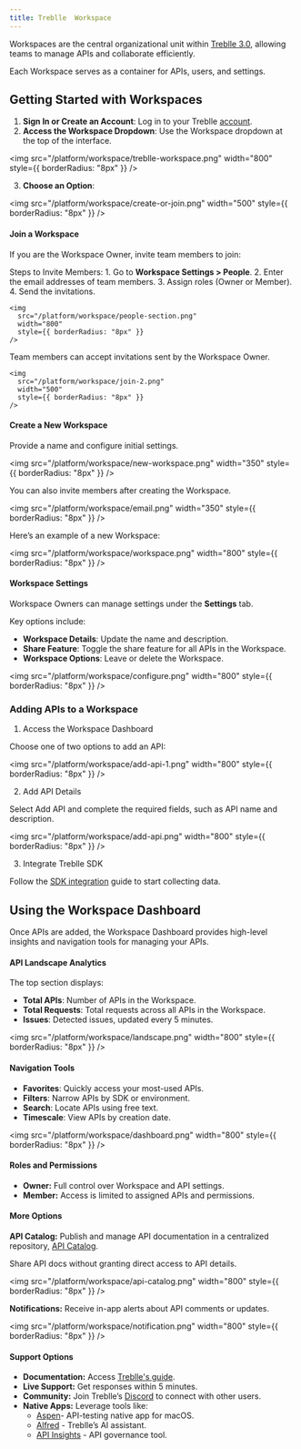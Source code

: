 ```yaml
---
title: Treblle  Workspace
---
```


Workspaces are the central organizational unit within [Treblle 3.0](https://next.treblle.com/), allowing teams to manage APIs and collaborate efficiently. 

Each Workspace serves as a container for APIs, users, and settings.

## Getting Started with Workspaces 

1. **Sign In or Create an Account**: Log in to your Treblle <a href="https://identity.treblle.com/login" target="_blank" rel="noopener noreferrer">account</a>.
2. **Access the Workspace Dropdown**: Use the Workspace dropdown at the top of the interface.

<img
    src="/platform/workspace/treblle-workspace.png"
    width="800"
    style={{ borderRadius: "8px" }}
/>

3. **Choose an Option**:

<img
  src="/platform/workspace/create-or-join.png"
  width="500"
  style={{ borderRadius: "8px" }}
/>

#### Join a Workspace

If you are the Workspace Owner, invite team members to join:

  Steps to Invite Members:
    1. Go to **Workspace Settings > People**.
    2. Enter the email addresses of team members.
    3. Assign roles (Owner or Member).
    4. Send the invitations.

    <img
      src="/platform/workspace/people-section.png"
      width="800"
      style={{ borderRadius: "8px" }}
    />

Team members can accept invitations sent by the Workspace Owner. 

    <img
      src="/platform/workspace/join-2.png"
      width="500"
      style={{ borderRadius: "8px" }}
    />

#### Create a New Workspace

Provide a name and configure initial settings.

<img
  src="/platform/workspace/new-workspace.png"
  width="350"
  style={{ borderRadius: "8px" }}
/>

You can also invite members after creating the Workspace.

<img
  src="/platform/workspace/email.png"
  width="350"
  style={{ borderRadius: "8px" }}
/>

Here’s an example of a new Workspace:

<img
  src="/platform/workspace/workspace.png"
  width="800"
  style={{ borderRadius: "8px" }}
/>

#### Workspace Settings

Workspace Owners can manage settings under the **Settings** tab.

Key options include:
  - **Workspace Details**: Update the name and description.
  - **Share Feature**: Toggle the share feature for all APIs in the Workspace.
  - **Workspace Options**: Leave or delete the Workspace.

<img
  src="/platform/workspace/configure.png"
  width="800"
  style={{ borderRadius: "8px" }}
/>

### Adding APIs to a Workspace

1. Access the Workspace Dashboard

Choose one of two options to add an API:

<img
  src="/platform/workspace/add-api-1.png"
  width="800"
  style={{ borderRadius: "8px" }}
/>

2. Add API Details

Select Add API and complete the required fields, such as API name and description.

<img
  src="/platform/workspace/add-api.png"
  width="800"
  style={{ borderRadius: "8px" }}
/>

3. Integrate Treblle SDK

Follow the [SDK integration](https://docs.treblle.com/integrations/) guide to start collecting data.

## Using the Workspace Dashboard

Once APIs are added, the Workspace Dashboard provides high-level insights and navigation tools for managing your APIs.

#### API Landscape Analytics

The top section displays:
- **Total APIs**: Number of APIs in the Workspace.
- **Total Requests**: Total requests across all APIs in the Workspace.
- **Issues**: Detected issues, updated every 5 minutes.

<img
  src="/platform/workspace/landscape.png"
  width="800"
  style={{ borderRadius: "8px" }}
/>

#### Navigation Tools

- **Favorites**: Quickly access your most-used APIs.
- **Filters**: Narrow APIs by SDK or environment.
- **Search**: Locate APIs using free text.
- **Timescale**: View APIs by creation date.

<img
    src="/platform/workspace/dashboard.png"
    width="800"
    style={{ borderRadius: "8px" }}
/>

#### Roles and Permissions

- **Owner:** Full control over Workspace and API settings.
- **Member:** Access is limited to assigned APIs and permissions.

#### More Options

**API Catalog:** Publish and manage API documentation in a centralized repository, [API Catalog](https://docs.treblle.com/features/api-catalog/). 

Share API docs without granting direct access to API details.

<img
    src="/platform/workspace/api-catalog.png"
    width="800"
    style={{ borderRadius: "8px" }}
/>

**Notifications:** Receive in-app alerts about API comments or updates.

<img
    src="/platform/workspace/notification.png"
    width="800"
    style={{ borderRadius: "8px" }}
/>

#### Support Options

- **Documentation:** Access [Treblle's guide](https://docs.treblle.com/).
- **Live Support:** Get responses within 5 minutes.
- **Community:** Join Treblle’s [Discord](https://discord.gg/NJWYYmMvuE) to connect with other users.
- **Native Apps:** Leverage tools like:
   - [Aspen](https://docs.treblle.com/aspen/)- API-testing native app for macOS.
   - [Alfred](https://docs.treblle.com/treblle/alfred/) - Treblle’s AI assistant.
   - [API Insights](https://docs.treblle.com/treblle/api-insights/) - API governance tool.
